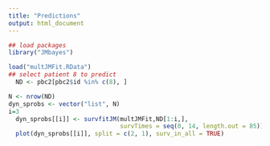 ```yaml
---
title: "Predictions"
output: html_document
---
```




```r

## load packages
library("JMbayes")

load("multJMFit.RData")
## select patient 8 to predict
  ND <- pbc2[pbc2$id %in% c(8), ]

N <- nrow(ND)
dyn_sprobs <- vector("list", N)
i=3
  dyn_sprobs[[i]] <- survfitJM(multJMFit,ND[1:i,], 
                               survTimes = seq(0, 14, length.out = 85))
  plot(dyn_sprobs[[i]], split = c(2, 1), surv_in_all = TRUE)


```
